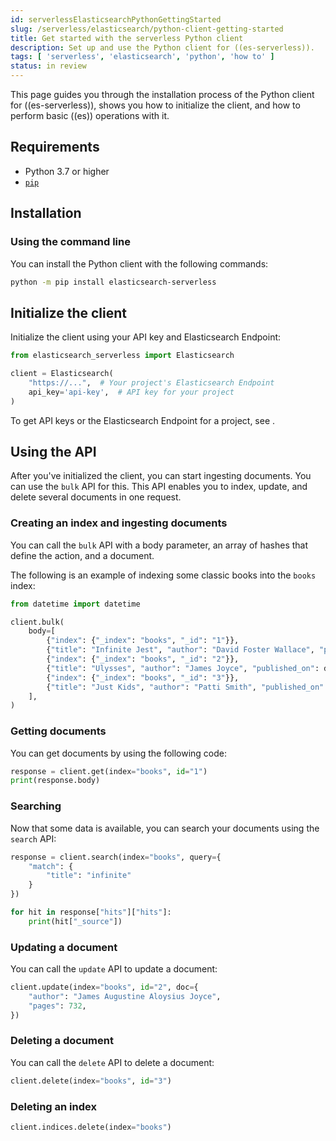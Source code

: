 ```yaml
---
id: serverlessElasticsearchPythonGettingStarted
slug: /serverless/elasticsearch/python-client-getting-started
title: Get started with the serverless Python client
description: Set up and use the Python client for ((es-serverless)).
tags: [ 'serverless', 'elasticsearch', 'python', 'how to' ]
status: in review
---
```


<DocBadge template="technical preview" />
This page guides you through the installation process of the Python
client for ((es-serverless)), shows you how to initialize the client, and how to perform basic
((es)) operations with it.

## Requirements

* Python 3.7 or higher
* [`pip`](https://pip.pypa.io/en/stable/)


## Installation

### Using the command line

You can install the Python client with the following
commands:

```bash
python -m pip install elasticsearch-serverless
```


## Initialize the client

Initialize the client using your API key and Elasticsearch Endpoint:

```python
from elasticsearch_serverless import Elasticsearch

client = Elasticsearch(
    "https://...",  # Your project's Elasticsearch Endpoint
    api_key='api-key',  # API key for your project
)
```

To get API keys or the Elasticsearch Endpoint for a project, see <DocLink id="serverlessElasticsearchGetStarted" />.


## Using the API

After you've initialized the client, you can start ingesting documents. You can use
the `bulk` API for this. This API enables you to index, update, and delete several
documents in one request.


### Creating an index and ingesting documents

You can call the `bulk` API with a body parameter, an array of hashes that
define the action, and a document.

The following is an example of indexing some classic books into the `books`
index:

```python
from datetime import datetime

client.bulk(
    body=[
        {"index": {"_index": "books", "_id": "1"}},
        {"title": "Infinite Jest", "author": "David Foster Wallace", "published_on": datetime(1996, 2, 1)},
        {"index": {"_index": "books", "_id": "2"}},
        {"title": "Ulysses", "author": "James Joyce", "published_on": datetime(1922, 2, 2)},
        {"index": {"_index": "books", "_id": "3"}},
        {"title": "Just Kids", "author": "Patti Smith", "published_on": datetime(2010, 1, 19)},
    ],
)
```


### Getting documents

You can get documents by using the following code:

```python
response = client.get(index="books", id="1")
print(response.body)
```

### Searching

Now that some data is available, you can search your documents using the
`search` API:

```python
response = client.search(index="books", query={
    "match": {
        "title": "infinite"
    }
})

for hit in response["hits"]["hits"]:
    print(hit["_source"])
```

### Updating a document

You can call the `update` API to update a document:

```python
client.update(index="books", id="2", doc={
    "author": "James Augustine Aloysius Joyce",
    "pages": 732,
})
```

### Deleting a document

You can call the `delete` API to delete a document:

```python
client.delete(index="books", id="3")
```


### Deleting an index


```python
client.indices.delete(index="books")
```
